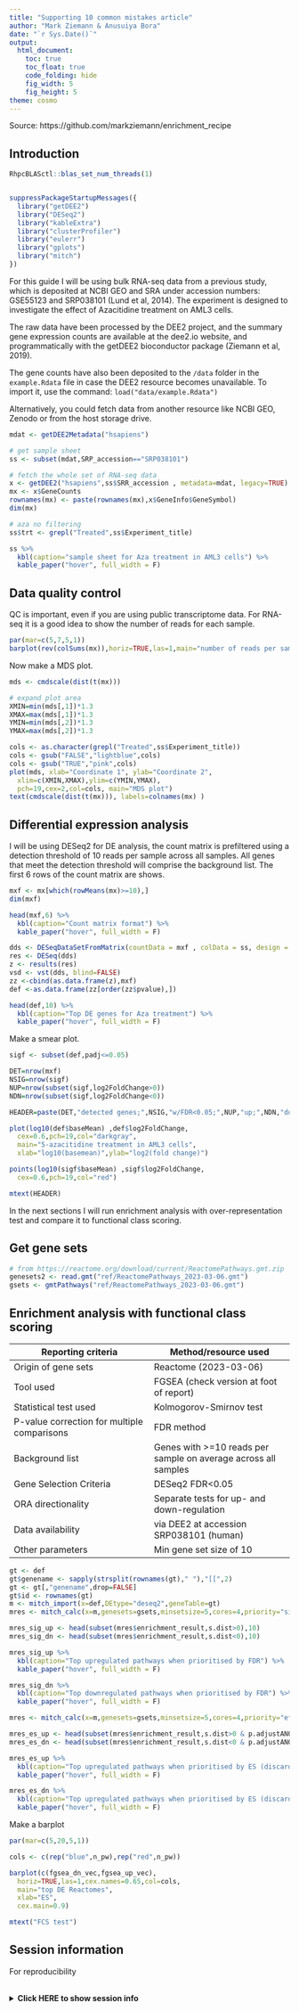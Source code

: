 ```yaml
---
title: "Supporting 10 common mistakes article"
author: "Mark Ziemann & Anusuiya Bora"
date: "`r Sys.Date()`"
output:
  html_document:
    toc: true
    toc_float: true
    code_folding: hide
    fig_width: 5
    fig_height: 5
theme: cosmo
---
```


Source: https://github.com/markziemann/enrichment_recipe

## Introduction

```r

RhpcBLASctl::blas_set_num_threads(1)


suppressPackageStartupMessages({
  library("getDEE2")
  library("DESeq2")
  library("kableExtra")
  library("clusterProfiler")
  library("eulerr")
  library("gplots")
  library("mitch")
})

```

For this guide I will be using bulk RNA-seq data from a previous study, which is
deposited at NCBI GEO and SRA under accession numbers: GSE55123 and SRP038101 (Lund et al, 2014).
The experiment is designed to investigate the effect of Azacitidine treatment on AML3 cells.

The raw data have been processed by the DEE2 project, and the summary gene expression counts are
available at the dee2.io website, and programmatically with the getDEE2 bioconductor package
(Ziemann et al, 2019).

The gene counts have also been deposited to the `/data` folder in the `example.Rdata` file in case
the DEE2 resource becomes unavailable.
To import it, use the command: `load("data/example.Rdata")`

Alternatively, you could fetch data from another resource like NCBI GEO, Zenodo or from the host
storage drive.

```r

mdat <- getDEE2Metadata("hsapiens")

# get sample sheet
ss <- subset(mdat,SRP_accession=="SRP038101")

# fetch the whole set of RNA-seq data
x <- getDEE2("hsapiens",ss$SRR_accession , metadata=mdat, legacy=TRUE)
mx <- x$GeneCounts
rownames(mx) <- paste(rownames(mx),x$GeneInfo$GeneSymbol)
dim(mx)

# aza no filtering
ss$trt <- grepl("Treated",ss$Experiment_title)

ss %>%
  kbl(caption="sample sheet for Aza treatment in AML3 cells") %>%
  kable_paper("hover", full_width = F)

```

## Data quality control

QC is important, even if you are using public transcriptome data.
For RNA-seq it is a good idea to show the number of reads for each sample.

```r

par(mar=c(5,7,5,1))
barplot(rev(colSums(mx)),horiz=TRUE,las=1,main="number of reads per sample in SRP038101")

```

Now make a MDS plot.

```r

mds <- cmdscale(dist(t(mx)))

# expand plot area
XMIN=min(mds[,1])*1.3
XMAX=max(mds[,1])*1.3
YMIN=min(mds[,2])*1.3
YMAX=max(mds[,2])*1.3

cols <- as.character(grepl("Treated",ss$Experiment_title))
cols <- gsub("FALSE","lightblue",cols)
cols <- gsub("TRUE","pink",cols)
plot(mds, xlab="Coordinate 1", ylab="Coordinate 2",
  xlim=c(XMIN,XMAX),ylim=c(YMIN,YMAX),
  pch=19,cex=2,col=cols, main="MDS plot")
text(cmdscale(dist(t(mx))), labels=colnames(mx) )

```

## Differential expression analysis

I will be using DESeq2 for DE analysis, the count matrix is prefiltered using
a detection threshold of 10 reads per sample across all samples.
All genes that meet the detection threshold will comprise the background list.
The first 6 rows of the count matrix are shows.

```r

mxf <- mx[which(rowMeans(mx)>=10),]
dim(mxf)

head(mxf,6) %>%
  kbl(caption="Count matrix format") %>%
  kable_paper("hover", full_width = F)

dds <- DESeqDataSetFromMatrix(countData = mxf , colData = ss, design = ~ trt )
res <- DESeq(dds)
z <- results(res)
vsd <- vst(dds, blind=FALSE)
zz <-cbind(as.data.frame(z),mxf)
def <-as.data.frame(zz[order(zz$pvalue),])

head(def,10) %>%
  kbl(caption="Top DE genes for Aza treatment") %>%
  kable_paper("hover", full_width = F)

```

Make a smear plot.

```r

sigf <- subset(def,padj<=0.05)

DET=nrow(mxf)
NSIG=nrow(sigf)
NUP=nrow(subset(sigf,log2FoldChange>0))
NDN=nrow(subset(sigf,log2FoldChange<0))

HEADER=paste(DET,"detected genes;",NSIG,"w/FDR<0.05;",NUP,"up;",NDN,"down")

plot(log10(def$baseMean) ,def$log2FoldChange,
  cex=0.6,pch=19,col="darkgray",
  main="5-azacitidine treatment in AML3 cells",
  xlab="log10(basemean)",ylab="log2(fold change)")

points(log10(sigf$baseMean) ,sigf$log2FoldChange,
  cex=0.6,pch=19,col="red")

mtext(HEADER)

```

In the next sections I will run enrichment analysis with over-representation test
and compare it to functional class scoring.

## Get gene sets

```r
# from https://reactome.org/download/current/ReactomePathways.gmt.zip
genesets2 <- read.gmt("ref/ReactomePathways_2023-03-06.gmt")
gsets <- gmtPathways("ref/ReactomePathways_2023-03-06.gmt")

```

## Enrichment analysis with functional class scoring

| Reporting criteria | Method/resource used |
| --- | --- |
| Origin of gene sets | Reactome (2023-03-06) |
| Tool used | FGSEA (check version at foot of report) |
| Statistical test used | Kolmogorov-Smirnov test |
| P-value correction for multiple comparisons | FDR method |
| Background list | Genes with >=10 reads per sample on average across all samples |
| Gene Selection Criteria | DESeq2 FDR<0.05 |
| ORA directionality | Separate tests for up- and down-regulation |
| Data availability | via DEE2 at accession SRP038101 (human) |
| Other parameters | Min gene set size of 10 |

```r


gt <- def
gt$genename <- sapply(strsplit(rownames(gt)," "),"[[",2)
gt <- gt[,"genename",drop=FALSE]
gt$id <- rownames(gt)
m <- mitch_import(x=def,DEtype="deseq2",geneTable=gt)
mres <- mitch_calc(x=m,genesets=gsets,minsetsize=5,cores=4,priority="significance")

mres_sig_up <- head(subset(mres$enrichment_result,s.dist>0),10)
mres_sig_dn <- head(subset(mres$enrichment_result,s.dist<0),10)

mres_sig_up %>%
  kbl(caption="Top upregulated pathways when prioritised by FDR") %>%
  kable_paper("hover", full_width = F)

mres_sig_dn %>%
  kbl(caption="Top downregulated pathways when prioritised by FDR") %>%
  kable_paper("hover", full_width = F)

mres <- mitch_calc(x=m,genesets=gsets,minsetsize=5,cores=4,priority="effect")

mres_es_up <- head(subset(mres$enrichment_result,s.dist>0 & p.adjustANOVA < 0.05),10)
mres_es_dn <- head(subset(mres$enrichment_result,s.dist<0 & p.adjustANOVA < 0.05),10)

mres_es_up %>%
  kbl(caption="Top upregulated pathways when prioritised by ES (discarding any with FDR>0.05)") %>%
  kable_paper("hover", full_width = F)

mres_es_dn %>%
  kbl(caption="Top upregulated pathways when prioritised by ES (discarding any with FDR>0.05)") %>%
  kable_paper("hover", full_width = F)

```

Make a barplot

```r

par(mar=c(5,20,5,1))

cols <- c(rep("blue",n_pw),rep("red",n_pw))

barplot(c(fgsea_dn_vec,fgsea_up_vec),
  horiz=TRUE,las=1,cex.names=0.65,col=cols,
  main="top DE Reactomes",
  xlab="ES",
  cex.main=0.9)

mtext("FCS test")

```

## Session information

For reproducibility

<br><details><summary><b>Click HERE to show session info</b></summary><br><p>

```r

save.image("example_10m.Rdata")
sessionInfo()

```

</details>
